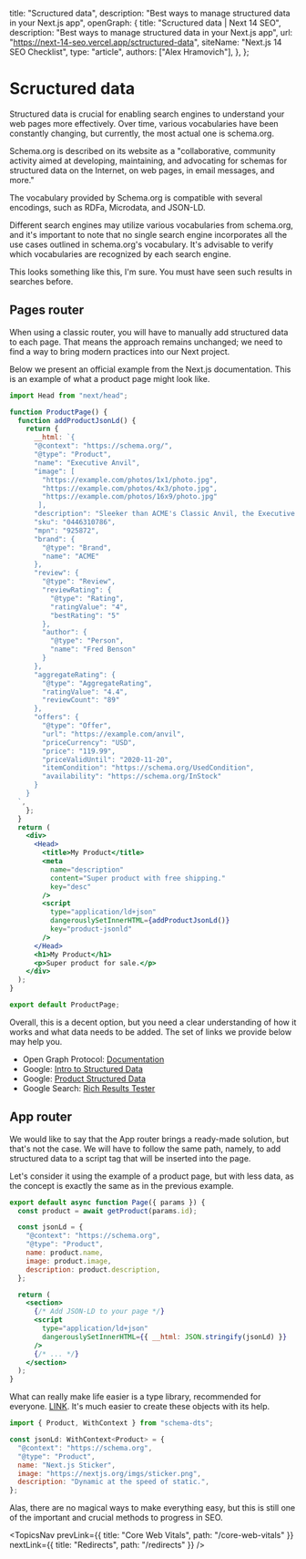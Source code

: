 
  title: "Scructured data",
  description: "Best ways to manage structured data in your Next.js app",
  openGraph: {
    title: "Scructured data | Next 14 SEO",
    description: "Best ways to manage structured data in your Next.js app",
    url: "https://next-14-seo.vercel.app/sctructured-data",
    siteName: "Next.js 14 SEO Checklist",
    type: "article",
    authors: ["Alex Hramovich"],
  },
};

# Scructured data

Structured data is crucial for enabling search engines to understand your web pages more effectively.
Over time, various vocabularies have been constantly changing, but currently, the most actual one is schema.org.

Schema.org is described on its website as a "collaborative, community activity aimed at developing,
maintaining, and advocating for schemas for structured data on the Internet, on web pages, in email messages, and more."

The vocabulary provided by Schema.org is compatible with several encodings, such as RDFa, Microdata, and JSON-LD.

Different search engines may utilize various vocabularies from schema.org,
and it's important to note that no single search engine incorporates all the use cases outlined in schema.org's vocabulary.
It's advisable to verify which vocabularies are recognized by each search engine.

This looks something like this, I'm sure. You must have seen such results in searches before.

<TopicsImages id="popular-products" />

## Pages router

When using a classic router, you will have to manually add structured data to each page.
That means the approach remains unchanged; we need to find a way to bring modern practices into our Next project.

Below we present an official example from the Next.js documentation.
This is an example of what a product page might look like.

```jsx
import Head from "next/head";

function ProductPage() {
  function addProductJsonLd() {
    return {
      __html: `{
      "@context": "https://schema.org/",
      "@type": "Product",
      "name": "Executive Anvil",
      "image": [
        "https://example.com/photos/1x1/photo.jpg",
        "https://example.com/photos/4x3/photo.jpg",
        "https://example.com/photos/16x9/photo.jpg"
       ],
      "description": "Sleeker than ACME's Classic Anvil, the Executive Anvil is perfect for the business traveler looking for something to drop from a height.",
      "sku": "0446310786",
      "mpn": "925872",
      "brand": {
        "@type": "Brand",
        "name": "ACME"
      },
      "review": {
        "@type": "Review",
        "reviewRating": {
          "@type": "Rating",
          "ratingValue": "4",
          "bestRating": "5"
        },
        "author": {
          "@type": "Person",
          "name": "Fred Benson"
        }
      },
      "aggregateRating": {
        "@type": "AggregateRating",
        "ratingValue": "4.4",
        "reviewCount": "89"
      },
      "offers": {
        "@type": "Offer",
        "url": "https://example.com/anvil",
        "priceCurrency": "USD",
        "price": "119.99",
        "priceValidUntil": "2020-11-20",
        "itemCondition": "https://schema.org/UsedCondition",
        "availability": "https://schema.org/InStock"
      }
    }
  `,
    };
  }
  return (
    <div>
      <Head>
        <title>My Product</title>
        <meta
          name="description"
          content="Super product with free shipping."
          key="desc"
        />
        <script
          type="application/ld+json"
          dangerouslySetInnerHTML={addProductJsonLd()}
          key="product-jsonld"
        />
      </Head>
      <h1>My Product</h1>
      <p>Super product for sale.</p>
    </div>
  );
}

export default ProductPage;
```

Overall, this is a decent option, but you need a clear understanding of how it works and what data needs to be added.
The set of links we provide below may help you.

- Open Graph Protocol: <a href="https://ogp.me/" target="_blank">Documentation</a>
- Google: <a href="https://developers.google.com/search/docs/appearance/structured-data/intro-structured-data" target="_blank">Intro to Structured Data</a>
- Google: <a href="https://developers.google.com/search/docs/appearance/structured-data/product" target="_blank">Product Structured Data</a>
- Google Search: <a href="https://search.google.com/test/rich-results" target="_blank">Rich Results Tester</a>

## App router

We would like to say that the App router brings a ready-made solution, but that's not the case.
We will have to follow the same path, namely, to add structured data to a script tag that will be inserted into the page.

Let's consider it using the example of a product page, but with less data,
as the concept is exactly the same as in the previous example.

```jsx
export default async function Page({ params }) {
  const product = await getProduct(params.id);

  const jsonLd = {
    "@context": "https://schema.org",
    "@type": "Product",
    name: product.name,
    image: product.image,
    description: product.description,
  };

  return (
    <section>
      {/* Add JSON-LD to your page */}
      <script
        type="application/ld+json"
        dangerouslySetInnerHTML={{ __html: JSON.stringify(jsonLd) }}
      />
      {/* ... */}
    </section>
  );
}
```

What can really make life easier is a type library, recommended for everyone. <a href="https://www.npmjs.com/package/schema-dts" target="_blank">LINK</a>.
It's much easier to create these objects with its help.

```jsx
import { Product, WithContext } from "schema-dts";

const jsonLd: WithContext<Product> = {
  "@context": "https://schema.org",
  "@type": "Product",
  name: "Next.js Sticker",
  image: "https://nextjs.org/imgs/sticker.png",
  description: "Dynamic at the speed of static.",
};
```

Alas, there are no magical ways to make everything easy,
but this is still one of the important and crucial methods to progress in SEO.

<TopicsNav
  prevLink={{ title: "Core Web Vitals", path: "/core-web-vitals" }}
  nextLink={{ title: "Redirects", path: "/redirects" }}
/>
